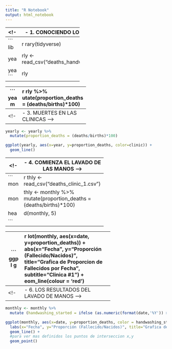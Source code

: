 ---
title: "R Notebook"
output: html_notebook
---

-- -----------------------------
<!-- 1. CONOCIENDO LOS DATOS -->
-- -----------------------------
```{r}
library(tidyverse)

yearly <- read_csv("deaths_handwashing.csv")

yearly
```
-- ---------------------------------------
<!-- 2. EL ALARMANTE NUMERO DE MUERTES -->
-- ---------------------------------------
```{r}
yearly %>%
  mutate(proportion_deaths = (deaths/births)*100)

```
-- --------------------------------
<!-- 3. MUERTES EN LAS CLINICAS -->
-- --------------------------------
```{r}
yearly <- yearly %>%
  mutate(proportion_deaths = (deaths/births)*100)

ggplot(yearly, aes(x=year, y=proportion_deaths, color=clinic)) +
  geom_line()

```

-- ----------------------------------------
<!-- 4. COMIENZA EL LAVADO DE LAS MANOS -->
-- ----------------------------------------
```{r}
monthly <- read_csv("deaths_clinic_1.csv")

monthly <- monthly %>%
    mutate(proportion_deaths = (deaths/births)*100)

head(monthly, 5)

```

-- ----------------------------------------
<!-- 5. COMIENZA EL LAVADO DE LAS MANOS -->
-- ----------------------------------------
```{r}
ggplot(monthly, aes(x=date, y=proportion_deaths)) +
  labs(x="Fecha", y="Proporción (Fallecido/Nacidos)", title="Grafica de Proporcion de Fallecidos por Fecha", subtitle="Clinica #1") +
  geom_line(colour = 'red')

```

-- -------------------------------------------
<!-- 6. LOS RESULTADOS DEL LAVADO DE MANOS -->
-- -------------------------------------------
```{r}
monthly <- monthly %>%
  mutate (handwashing_started = ifelse (as.numeric(format(date,'%Y')) >= 1847, TRUE, FALSE))

ggplot(monthly, aes(x=date, y=proportion_deaths, color = handwashing_started)) +
  labs(x="Fecha", y="Proporción (Fallecido/Nacidos)", title="Grafica de Proporcion de Fallecidos por Fecha", subtitle="Clinica #1") +
  geom_line() +
  #para ver mas definidos los puntos de interseccion x,y
  geom_point()

```



